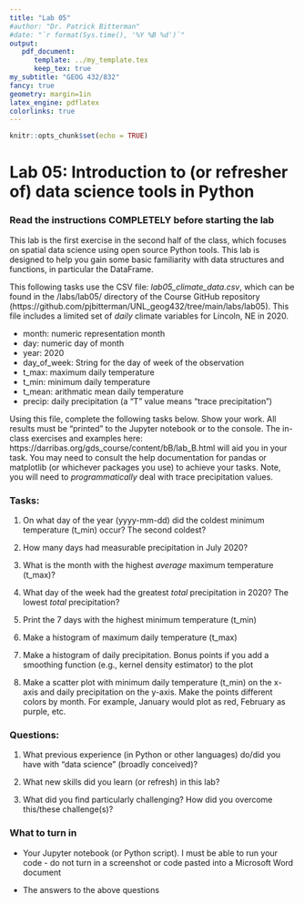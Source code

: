 ```yaml
---
title: "Lab 05"
#author: "Dr. Patrick Bitterman"
#date: "`r format(Sys.time(), '%Y %B %d')`"
output: 
   pdf_document: 
      template: ../my_template.tex
      keep_tex: true
my_subtitle: "GEOG 432/832"
fancy: true
geometry: margin=1in
latex_engine: pdflatex
colorlinks: true
---
```


```r
knitr::opts_chunk$set(echo = TRUE)
```

# Lab 05: Introduction to (or refresher of) data science tools in Python

### Read the instructions COMPLETELY before starting the lab

This lab is the first exercise in the second half of the class, which focuses on spatial data science using open source Python tools. This lab is designed to help you gain some basic familiarity with data structures and functions, in particular the DataFrame.

This following tasks use the CSV file: *lab05_climate_data.csv*, which can be found in the /labs/lab05/ directory of the Course GitHub repository (https://github.com/pjbitterman/UNL_geog432/tree/main/labs/lab05). This file includes a limited set of *daily* climate variables for Lincoln, NE in 2020.

* month: numeric representation month
* day: numeric day of month
* year: 2020
* day_of_week: String for the day of week of the observation
* t_max: maximum daily temperature
* t_min: minimum daily temperature
* t_mean: arithmatic mean daily temperature
* precip: daily precipitation (a "T" value means "trace precipitation")

Using this file, complete the following tasks below. Show your work. All results must be "printed" to the Jupyter notebook or to the console. The in-class exercises and examples here: https://darribas.org/gds_course/content/bB/lab_B.html will aid you in your task. You may need to consult the help documentation for pandas or matplotlib (or whichever packages you use) to achieve your tasks. Note, you will need to *programmatically* deal with trace precipitation values.

### Tasks:

1. On what day of the year (yyyy-mm-dd) did the coldest minimum temperature (t_min) occur? The second coldest?

2. How many days had measurable precipitation in July 2020?

3. What is the month with the highest *average* maximum temperature (t_max)?

4. What day of the week had the greatest *total* precipitation in 2020? The lowest *total* precipitation?

5. Print the 7 days with the highest minimum temperature (t_min)

6. Make a histogram of maximum daily temperature (t_max)

7. Make a histogram of daily precipitation. Bonus points if you add a smoothing function (e.g., kernel density estimator) to the plot

8. Make a scatter plot with minimum daily temperature (t_min) on the x-axis and daily precipitation on the y-axis. Make the points different colors by month. For example, January would plot as red, February as purple, etc.

### Questions:

1. What previous experience (in Python or other languages) do/did you have with "data science" (broadly conceived)?

2. What new skills did you learn (or refresh) in this lab?

3. What did you find particularly challenging? How did you overcome this/these challenge(s)?

### What to turn in

- Your Jupyter notebook (or Python script). I must be able to run your code - do not turn in a screenshot or code pasted into a Microsoft Word document

- The answers to the above questions

